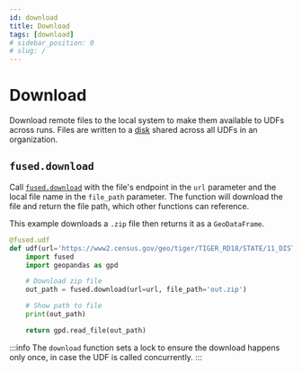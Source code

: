 ```yaml
---
id: download
title: Download
tags: [download]
# sidebar_position: 0
# slug: /
---
```


# Download

Download remote files to the local system to make them available to UDFs across runs. Files are written to a [disk](/core-concepts/content-management/file-system/#mntcache-disk) shared across all UDFs in an organization.

## `fused.download`

Call [`fused.download`](/python-sdk/top-level-functions/#download) with the file's endpoint in the `url` parameter and the local file name in the `file_path` parameter. The function will download the file and return the file path, which other functions can reference.

This example downloads a `.zip` file then returns it as a `GeoDataFrame`.

```python
@fused.udf
def udf(url='https://www2.census.gov/geo/tiger/TIGER_RD18/STATE/11_DISTRICT_OF_COLUMBIA/11/tl_rd22_11_bg.zip'):
    import fused
    import geopandas as gpd

    # Download zip file
    out_path = fused.download(url=url, file_path='out.zip')

    # Show path to file
    print(out_path)

    return gpd.read_file(out_path)
```

:::info
The `download` function sets a lock to ensure the download happens only once, in case the UDF is called concurrently.
:::
